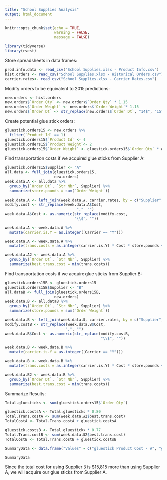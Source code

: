 ```yaml
---
title: "School Supplies Analysis"
output: html_document
---
```


```r
knitr::opts_chunk$set(echo = TRUE,
                      warning = FALSE,
                      message = FALSE)
```

```r
library(tidyverse)
library(rvest)
```


Store spreadsheets in data frames:
```r
prod.info.data <- read_csv("School Supplies.xlsx - Product Info.csv")
hist.orders <- read_csv("School Supplies.xlsx - Historical Orders.csv")
carrier.rates<- read_csv("School Supplies.xlsx - Carrier Rates.csv")

```

Modify orders to be equivalent to 2015 predictions:
```r
new.orders <- hist.orders
new.orders$`Order Qty` <- new.orders$`Order Qty` * 1.15
new.orders$`Order Weight` <- new.orders$`Order Weight`* 1.15
new.orders$`Order Dt` <- str_replace(new.orders$`Order Dt`, "14$", "15")
```

Create potential glue stick orders:
```r
gluestick.orders15 <- new.orders %>% 
  filter(`Product Id` == 1)
gluestick.orders15$`Product Id` <- 4
gluestick.orders15$`Product Weight`<- 2
gluestick.orders15$`Order Weight` <- gluestick.orders15$`Order Qty` * gluestick.orders15$`Product Weight`
```

Find transportation costs if we acquired glue sticks from Supplier A:
```r
gluestick.orders15$Supplier <- "A"
all.data <- full_join(gluestick.orders15,
                      new.orders)
week.data.A <- all.data %>% 
  group_by(`Order Dt`, `Str Nbr`, Supplier) %>% 
  summarize(store.pounds = sum(`Order Weight`))
  
week.data.A <- left_join(week.data.A, carrier.rates, by = c("Supplier", "Str Nbr"))
modify.cost <- str_replace(week.data.A$Cost,
                                ",", "")
week.data.A$Cost <- as.numeric(str_replace(modify.cost,
                               "\\$", ""))

week.data.A <- week.data.A %>% 
  mutate(carrier.is.Y = as.integer((Carrier == "Y"))) 
  
week.data.A <- week.data.A %>% 
  mutate(trans.costs = as.integer(carrier.is.Y) * Cost * store.pounds + (1 - carrier.is.Y) * Cost * ceiling(store.pounds/45000))

week.data.A2 <- week.data.A %>% 
  group_by(`Order Dt`, `Str Nbr`, Supplier) %>% 
  summarize(best.trans.cost = min(trans.costs))
```

Find transportation costs if we acquire glue sticks from Supplier B:

```r
gluestick.orders15B <- gluestick.orders15
gluestick.orders15B$Supplier <- "B"
all.dataB <- full_join(gluestick.orders15B,
                      new.orders)
week.data.B <- all.dataB %>% 
  group_by(`Order Dt`, `Str Nbr`, Supplier) %>% 
  summarize(store.pounds = sum(`Order Weight`))

week.data.B <- left_join(week.data.B, carrier.rates, by = c("Supplier", "Str Nbr"))
modify.costB <- str_replace(week.data.B$Cost,
                           ",", "")
week.data.B$Cost <- as.numeric(str_replace(modify.costB,
                                           "\\$", ""))

week.data.B <- week.data.B %>% 
  mutate(carrier.is.Y = as.integer((Carrier == "Y"))) 

week.data.B <- week.data.B %>% 
  mutate(trans.costs = as.integer(carrier.is.Y) * Cost * store.pounds + (1 - carrier.is.Y) * Cost * ceiling(store.pounds/45000))

week.data.B2 <- week.data.B %>% 
  group_by(`Order Dt`, `Str Nbr`, Supplier) %>% 
  summarize(best.trans.cost = min(trans.costs))
```


Summarize Results:
```r
Total.gluesticks <- sum(gluestick.orders15$`Order Qty`)

gluestick.costsA <- Total.gluesticks * 0.80
Total.Trans.costA <- sum(week.data.A2$best.trans.cost)
TotalCostA <- Total.Trans.costA + gluestick.costsA

gluestick.costsB <- Total.gluesticks * 0.77
Total.Trans.costB <- sum(week.data.B2$best.trans.cost)
TotalCostB <- Total.Trans.costB + gluestick.costsB

SummaryData <- data.frame("Values" = c("gluestick Product Cost - A", "gluestick Product Cost - B", "Transportation Cost - A", "Transportation Cost - B", "Total Cost - A", "Total Cost - B"), "Answers" = c(gluestick.costsA, gluestick.costsB, Total.Trans.costA, Total.Trans.costB, TotalCostA, TotalCostB))

SummaryData
```


Since the total cost for using Supplier B is $15,815 more than using Supplier A, we will acquire our glue sticks from Supplier A.


